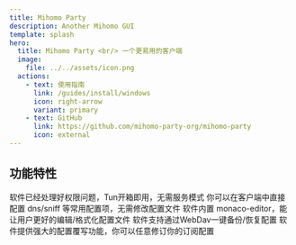 ```yaml
---
title: Mihomo Party
description: Another Mihomo GUI
template: splash
hero:
  title: Mihomo Party <br/> 一个更易用的客户端
  image:
    file: ../../assets/icon.png
  actions:
    - text: 使用指南
      link: /guides/install/windows
      icon: right-arrow
      variant: primary
    - text: GitHub
      link: https://github.com/mihomo-party-org/mihomo-party
      icon: external
---
```



## 功能特性

<CardGrid stagger>
  <Card title="开箱即用" icon="star">
    软件已经处理好权限问题，Tun开箱即用，无需服务模式
  </Card>
  <Card title="常用配置项" icon="setting">
    你可以在客户端中直接配置 dns/sniff 等常用配置项，无需修改配置文件
  </Card>
  <Card title="内置编辑器" icon="pencil">
    软件内置 monaco-editor，能让用户更好的编辑/格式化配置文件
  </Card>
  <Card title="一键备份" icon="seti:code-climate">
    软件支持通过WebDav一键备份/恢复配置
  </Card>
  <Card title="订阅覆写" icon="seti:html">
    软件提供强大的配置覆写功能，你可以任意修订你的订阅配置
  </Card>
</CardGrid>
